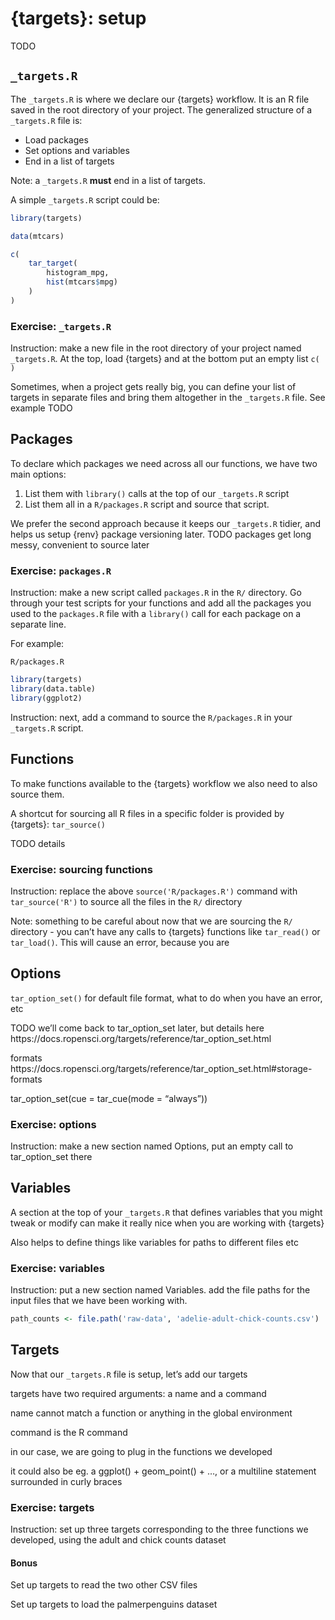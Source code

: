 # {targets}: setup

TODO

## `_targets.R`

The `_targets.R` is where we declare our {targets} workflow. It is an R file saved in the root directory of your project. The generalized structure of a `_targets.R` file is:

- Load packages
- Set options and variables
- End in a list of targets

Note: a `_targets.R` **must** end in a list of targets. 

A simple `_targets.R` script could be:

```r
library(targets)

data(mtcars)

c(
    tar_target(
        histogram_mpg, 
        hist(mtcars$mpg)
    )
)
```

### Exercise: `_targets.R`

Instruction: make a new file in the root directory of your project named `_targets.R`. At the top, load {targets} and at the bottom put an empty list `c( )`


Sometimes, when a project gets really big, you can define your list of targets in separate files and bring them altogether in the `_targets.R` file. See example TODO




## Packages

To declare which packages we need across all our functions, we have two main options:

1. List them with `library()` calls at the top of our `_targets.R` script
2. List them all in a `R/packages.R` script and source that script. 

We prefer the second approach because it keeps our `_targets.R` tidier, and helps us setup {renv} package versioning later. TODO packages get long messy, convenient to source later 

### Exercise: `packages.R`

Instruction: make a new script called `packages.R` in the `R/` directory. Go through your test scripts for your functions and add all the packages you used to the `packages.R` file with a `library()` call for each package on a separate line. 

For example:

`R/packages.R`

```r
library(targets)
library(data.table)
library(ggplot2)
```

Instruction: next, add a command to source the `R/packages.R` in your `_targets.R` script. 


## Functions

To make functions available to the {targets} workflow we also need to also source them. 

A shortcut for sourcing all R files in a specific folder is provided by {targets}: `tar_source()`

TODO details

### Exercise: sourcing functions

Instruction: replace the above `source('R/packages.R')` command with `tar_source('R')` to source all the files in the `R/` directory

Note: something to be careful about now that we are sourcing the `R/` directory - you can't have any calls to {targets} functions like `tar_read()` or `tar_load()`. This will cause an error, because you are 


## Options


`tar_option_set()` for default file format, what to do when you have an error, etc

TODO we'll come back to tar_option_set later, but details here https://docs.ropensci.org/targets/reference/tar_option_set.html

formats https://docs.ropensci.org/targets/reference/tar_option_set.html#storage-formats

tar_option_set(cue = tar_cue(mode = "always"))

### Exercise: options

Instruction: make a new section named Options, put an empty call to tar_option_set there


## Variables

A section at the top of your `_targets.R` that defines variables that you might tweak or modify can make it really nice when you are working with {targets}

Also helps to define things like variables for paths to different files etc

### Exercise: variables

Instruction: put a new section named Variables. add the file paths for the input files that we have been working with. 

```r
path_counts <- file.path('raw-data', 'adelie-adult-chick-counts.csv')
```

## Targets

Now that our `_targets.R` file is setup, let's add our targets

targets have two required arguments: a name and a command

name cannot match a function or anything in the global environment

command is the R command

in our case, we are going to plug in the functions we developed

it could also be eg. a ggplot() + geom_point() + ..., or a multiline statement surrounded in curly braces


### Exercise: targets

Instruction: set up three targets corresponding to the three functions we developed, using the adult and chick counts dataset


#### Bonus

Set up targets to read the two other CSV files

Set up targets to load the palmerpenguins dataset